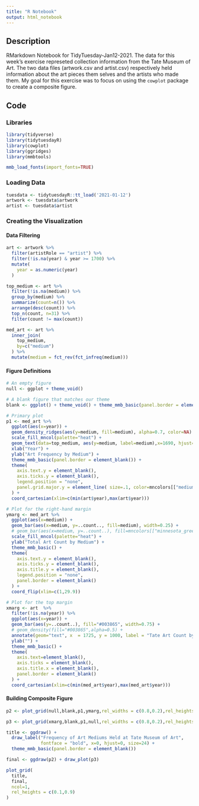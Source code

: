 ```yaml
---
title: "R Notebook"
output: html_notebook
---
```


## Description
RMarkdown Notebook for TidyTuesday-Jan12-2021. The data for this week's exercise represeted collection information from the Tate Museum of Art. The two data files (artwork.csv and artist.csv) respectively held information about the art pieces them selves and the artists who made them. My goal for this exercise was to focus on using the `cowplot` package to create a composite figure.

## Code
### Libraries
```r
library(tidyverse)
library(tidytuesdayR)
library(cowplot)
library(ggridges)
library(mmbtools)

mmb_load_fonts(import_fonts=TRUE)
```

### Loading Data
```r
tuesdata <- tidytuesdayR::tt_load('2021-01-12')
artwork <- tuesdata$artwork
artist <- tuesdata$artist
```
### Creating the Visualization
#### Data Filtering
```r
art <- artwork %>%
  filter(artistRole == "artist") %>%
  filter(!is.na(year) & year >= 1700) %>%
  mutate(
    year = as.numeric(year)
  )

top_medium <- art %>%
  filter(!is.na(medium)) %>%
  group_by(medium) %>%
  summarize(count=n()) %>%
  arrange(desc(count)) %>%
  top_n(count, n=31) %>%
  filter(count != max(count))

med_art <- art %>%
  inner_join(
    top_medium,
    by=c("medium")
  ) %>%
  mutate(medium = fct_rev(fct_infreq(medium)))
```

#### Figure Definitions
```r
# An empty figure
null <- ggplot + theme_void()

# A blank figure that matches our theme
blank <- ggplot() + theme_void() + theme_mmb_basic(panel.border = element_blank())

# Primary plot
p1 <- med_art %>%
  ggplot(aes(x=year)) +
  geom_density_ridges(aes(y=medium, fill=medium), alpha=0.7, color=NA) +
  scale_fill_mncol(palette="heat") +
  geom_text(data=top_medium, aes(y=medium, label=medium),x=1690, hjust=0, vjust=-0.2, size=4) +
  xlab("Year") +
  ylab("Art Frequency by Medium") +
  theme_mmb_basic(panel.border = element_blank()) +
  theme(
    axis.text.y = element_blank(),
    axis.ticks.y = element_blank(),
    legend.position = "none",
    panel.grid.major.y = element_line( size=.1, color=mncolors[["medium_gray"]] )
  ) +
  coord_cartesian(xlim=c(min(art$year),max(art$year)))

# Plot for the right-hand margin
ymarg <- med_art %>%
  ggplot(aes(x=medium)) +
  geom_bar(aes(x=medium, y=..count.., fill=medium), width=0.25) +
  # geom_bar(aes(x=medium, y=..count..), fill=mncolors[["minnesota_green"]], width=0.25) +
  scale_fill_mncol(palette="heat") +
  ylab("Total Art Count by Medium") +
  theme_mmb_basic() +
  theme(
    axis.text.y = element_blank(),
    axis.ticks.y = element_blank(),
    axis.title.y = element_blank(),
    legend.position = "none",
    panel.border = element_blank()
  ) +
  coord_flip(xlim=c(1,29.9))

# Plot for the top margin
xmarg <- art  %>%
  filter(!is.na(year)) %>%
  ggplot(aes(x=year)) +
  geom_bar(aes(y=..count..), fill="#003865", width=0.75) +
  # geom_density(fill="#003865",alpha=0.5) +
  annotate(geom="text", x  = 1725, y = 1000, label = "Tate Art Count by Year Created" ,hjust=0, size=5, fontface="bold") +
  ylab("") +
  theme_mmb_basic() +
  theme(
    axis.text=element_blank(),
    axis.ticks = element_blank(),
    axis.title.x = element_blank(),
    panel.border = element_blank()
  ) +
  coord_cartesian(xlim=c(min(med_art$year),max(med_art$year)))
```

#### Building Composite Figure
```r
p2 <- plot_grid(null,blank,p1,ymarg,rel_widths = c(0.8,0.2),rel_heights = c(0.2,0.9),align="h")

p3 <- plot_grid(xmarg,blank,p1,null,rel_widths = c(0.8,0.2),rel_heights = c(0.2,0.9),align="v")

title <- ggdraw() + 
  draw_label("Frequency of Art Mediums Held at Tate Museum of Art",
             fontface = "bold", x=0, hjust=0, size=24) +
  theme_mmb_basic(panel.border = element_blank())

final <- ggdraw(p2) + draw_plot(p3)

plot_grid(
  title,
  final,
  ncol=1,
  rel_heights = c(0.1,0.9)
)
```


